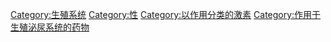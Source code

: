 {{Commonscat|Sex hormones}}

[[Category:生殖系统|Category:生殖系统]]
[[Category:性|Category:性]]
[[Category:以作用分类的激素|Category:以作用分类的激素]]
[[Category:作用于生殖泌尿系统的药物|Category:作用于生殖泌尿系统的药物]]